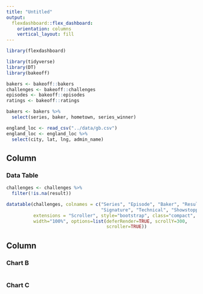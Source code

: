 ```yaml
---
title: "Untitled"
output: 
  flexdashboard::flex_dashboard:
    orientation: columns
    vertical_layout: fill
---
```


```r
library(flexdashboard)

library(tidyverse)
library(DT)
library(bakeoff)

bakers <- bakeoff::bakers
challenges <- bakeoff::challenges
episodes <- bakeoff::episodes
ratings <- bakeoff::ratings

bakers <- bakers %>% 
  select(series, baker, hometown, series_winner)

england_loc <- read_csv("../data/gb.csv")
england_loc <- england_loc %>% 
  select(city, lat, lng, admin_name)
```

Column {data-width=650}
-----------------------------------------------------------------------

### Data Table

```r
challenges <- challenges %>% 
  filter(!is.na(result))

datatable(challenges, colnames = c("Series", "Episode", "Baker", "Result",
                                   "Signature", "Technical", "Showstopper"), 
          extensions = "Scroller", style="bootstrap", class="compact", 
          width="100%", options=list(deferRender=TRUE, scrollY=300, 
                                     scroller=TRUE))

```

Column {data-width=350}
-----------------------------------------------------------------------

### Chart B

```r

```

### Chart C

```r

```


